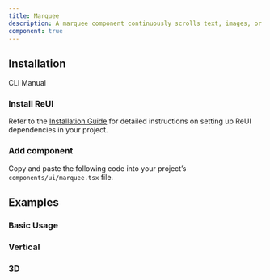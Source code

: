 ```yaml
---
title: Marquee
description: A marquee component continuously scrolls text, images, or videos in an infinite loop, with customizable speed, direction, and responsive design for engaging displays.
component: true
---
```


## Installation

<Tabs defaultValue="cli">

<TabsList>
  <TabsTrigger value="cli">CLI</TabsTrigger>
  <TabsTrigger value="manual">Manual</TabsTrigger>
</TabsList>

<TabsContent value="cli">
  <CliCommands name="marquee" />
</TabsContent>

<TabsContent value="manual">    
<Steps>

### Install ReUI

Refer to the [Installation Guide](/docs/installation) for detailed instructions on setting up ReUI dependencies in your project.

### Add component

Copy and paste the following code into your project’s `components/ui/marquee.tsx` file.

<ComponentPreview name="marquee" />

</Steps>

</TabsContent>

</Tabs>

## Examples

### Basic Usage

<ExamplePreview path="marquee/basic-usage" />

### Vertical

<ExamplePreview path="marquee/vertical" />

### 3D

<ExamplePreview path="marquee/3d" />
